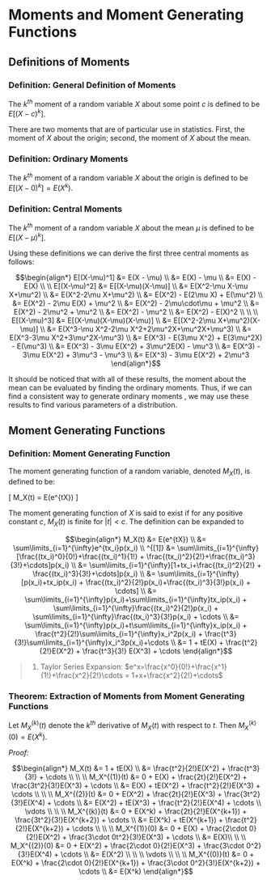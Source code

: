 # Moments and Moment Generating Functions

## Definitions of Moments

### Definition: General Definition of Moments

The $k^{th}$ moment of a random variable $X$ about some point $c$ is defined to be $E[(X-c)^k]$.

There are two moments that are of particular use in statistics.  First, the moment of $X$ about the origin; second, the moment of $X$ about the mean.

### Definition: Ordinary Moments

The $k^{th}$ moment of a random variable $X$ about the origin is defined to be $E[(X-0)^k] = E(X^k)$.


### Definition: Central Moments

The $k^{th}$ moment of a random variable $X$ about the mean $\mu$ is defined to be $E[(X-\mu)^k]$.

Using these definitions we can derive the first three central moments as follows:

$$\begin{align*}
E[(X-\mu)^1]
	&= E(X - \mu) \\
	&= E(X) - \mu \\
	&= E(X) - E(X)
\\
\\
E[(X-\mu)^2]
	&= E[(X-\mu)(X-\mu)] \\
	&= E(X^2-\mu X-\mu X+\mu^2) \\
  &= E(X^2-2\mu X+\mu^2) \\
	&= E(X^2) - E(2\mu X) + E(\mu^2) \\
	&= E(X^2) - 2\mu E(X) + \mu^2 \\
  &= E(X^2) - 2\mu\cdot\mu + \mu^2 \\
	&= E(X^2) - 2\mu^2 + \mu^2 \\
  &= E(X^2) - \mu^2 \\
	&= E(X^2) - E(X)^2 \\
\\
\\
E[(X-\mu)^3]
	&= E[(X-\mu)(X-\mu)(X-\mu)] \\
	&= E[(X^2-2\mu X+\mu^2)(X-\mu)] \\
  &= E(X^3-\mu X^2-2\mu X^2+2\mu^2X+\mu^2X+\mu^3) \\
  &= E(X^3-3\mu X^2+3\mu^2X-\mu^3) \\
	&= E(X^3) - E(3\mu X^2) + E(3\mu^2X) - E(\mu^3) \\
  &= E(X^3) - 3\mu E(X^2) + 3\mu^2E(X) - \mu^3 \\
	&= E(X^3) - 3\mu E(X^2) + 3\mu^3 - \mu^3 \\
  &= E(X^3) - 3\mu E(X^2) + 2\mu^3
\end{align*}$$

It should be noticed that with all of these results, the moment about the mean can be evaluated by finding the ordinary moments.  Thus, if we can find a consistent way to generate ordinary moments , we may use these results to find various parameters of a distribution.

## Moment Generating Functions

### Definition: Moment Generating Function {#moment-definition-mgf}

The moment generating function of a random variable, denoted $M_X(t)$, is defined to be:

\[ M_X(t) = E(e^{tX}) \]

The moment generating function of $X$ is said to exist if for any positive constant $c,\ M_X(t)$ is finite for $|t|<c$.  The definition can be expanded to

$$\begin{align*}
M_X(t)
	&= E(e^{tX}) \\
	&= \sum\limits_{i=1}^{\infty}e^{tx_i}p(x_i)  \\
^{[1]}  &= \sum\limits_{i=1}^{\infty}[\frac{(tx_i)^0}{0!}+\frac{(tx_i)^1}{1!}
		+ \frac{(tx_i)^2}{2!}+\frac{(tx_i)^3}{3!}+\cdots]p(x_i) \\
  &= \sum\limits_{i=1}^{\infty}[1+tx_i+\frac{(tx_i)^2}{2!}
		+ \frac{(tx_i)^3}{3!}+\cdots]p(x_i) \\
  &= \sum\limits_{i=1}^{\infty}[p(x_i)+tx_ip(x_i)
		+ \frac{(tx_i)^2}{2!}p(x_i)+\frac{(tx_i)^3}{3!}p(x_i) + \cdots] \\
  &= \sum\limits_{i=1}^{\infty}p(x_i)+\sum\limits_{i=1}^{\infty}tx_ip(x_i)
		+ \sum\limits_{i=1}^{\infty}\frac{(tx_i)^2}{2!}p(x_i)
		+ \sum\limits_{i=1}^{\infty}\frac{(tx_i)^3}{3!}p(x_i) + \cdots \\
  &= \sum\limits_{i=1}^{\infty}p(x_i)+t\sum\limits_{i=1}^{\infty}x_ip(x_i)
		+ \frac{t^2}{2!}\sum\limits_{i=1}^{\infty}x_i^2p(x_i)
		+ \frac{t^3}{3!}\sum\limits_{i=1}^{\infty}x_i^3p(x_i)+\cdots \\
  &= 1 + tE(X) + \frac{t^2}{2!}E(X^2) + \frac{t^3}{3!} E(X^3) + \cdots
\end{align*}$$
	
> 1. Taylor Series Expansion: 
		$e^x=\frac{x^0}{0!}+\frac{x^1}{1!}+\frac{x^2}{2!}\cdots
		= 1+x+\frac{x^2}{2!}+\cdots$


### Theorem: Extraction of Moments from Moment Generating Functions

Let $M_X^{(k)}(t)$ denote the $k^{th}$ derivative of $M_X(t)$ with respect to $t$. Then $M_X^{(k)}(0)=E(X^k)$.

_Proof:_

$$\begin{align*} 
M_X(t)
	&= 1 + tE(X) \\
	&= \frac{t^2}{2!}E(X^2) + \frac{t^3}{3!} + \cdots \\
\\
\\
M_X^{(1)}(t)
	&= 0 + E(X) + \frac{2t}{2!}E(X^2) + \frac{3t^2}{3!}E(X^3) + \cdots \\
  &= E(X) + tE(X^2) + \frac{t^2}{2!}E(X^3) + \cdots \\
\\
\\
M_X^{(2)}(t)
	&= 0 + E(X^2) + \frac{2t}{2!}E(X^3) + \frac{3t^2}{3!}E(X^4) + \cdots \\
  &= E(X^2) + tE(X^3) + \frac{t^2}{2!}E(X^4) + \cdots \\
\vdots \\
\\
\\
M_X^{(k)}(t)
	&= 0 + E(X^k) + \frac{2t}{2!}E(X^{k+1}) + \frac{3t^2}{3!}E(X^{k+2}) + \cdots \\
  &= E(X^k) + tE(X^{k+1}) + \frac{t^2}{2!}E(X^{k+2}) + \cdots \\
\\
\\
M_X^{(1)}(0)
	&= 0 + E(X) + \frac{2\cdot 0}{2!}E(X^2) + \frac{3\cdot 0t^2}{3!}E(X^3) + \cdots \\
	&= E(X)\\
\\
\\
M_X^{(2)}(0)
	&= 0 + E(X^2) + \frac{2\cdot 0}{2!}E(X^3) + \frac{3\cdot 0^2}{3!}E(X^4) + \cdots \\
	&= E(X^2) \\
\\
\\
\vdots \\
\\
\\
M_X^{(0)}(t)
	&= 0 + E(X^k) + \frac{2\cdot 0}{2!}E(X^{k+1}) + \frac{3\cdot 0^2}{3!}E(X^{k+2}) + \cdots \\
	&= E(X^k)
\end{align*}$$
